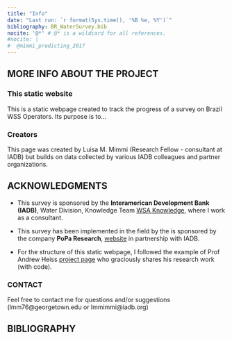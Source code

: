 ```yaml
---
title: "Info"
date: "Last run: `r format(Sys.time(), '%B %e, %Y')`"
bibliography: BR_WaterSurvey.bib
nocite: '@*' # @* is a wildcard for all references.
#nocite: |
#  @mimmi_predicting_2017
---
```


## MORE INFO ABOUT THE PROJECT


### This static website
This is a static webpage created to track the progress of a survey on Brazil WSS Operators. Its purpose is to... 

### Creators
This page was created by Luisa M. Mimmi (Research Fellow - consultant at IADB) but builds on data collected by various IADB colleagues and partner organizations.  

## ACKNOWLEDGMENTS
+ This survey is sponsored by the **Interamerican Development Bank (IADB)**, Water Division, Knowledge Team  [WSA Knowledge](https://idbg.sharepoint.com/sites/WSAknowledge), where I work as a consultant. 

+ This survey has been implemented in the field by the is sponsored by the company **PoPa Research**, [website](http://www.poparesearch.com/) in partnership with IADB. 

+ For the structure of this static webpage, I followed the example of Prof Andrew Heiss [project page](https://stats.andrewheiss.com/donors-ngo-restrictions/index.html) who graciously shares his research work (with code).

### CONTACT
Feel free to contact me for questions and/or suggestions (lmm76@georgetown.edu or lmmimmi@iadb.org)  



## BIBLIOGRAPHY





